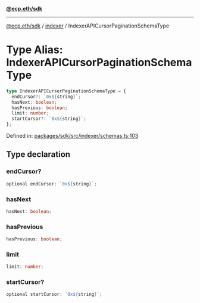[**@ecp.eth/sdk**](../../index.mdx)

***

[@ecp.eth/sdk](/sdk-reference/index.mdx) / [indexer](/sdk-reference/indexer/index.mdx) / IndexerAPICursorPaginationSchemaType

# Type Alias: IndexerAPICursorPaginationSchemaType

```ts
type IndexerAPICursorPaginationSchemaType = {
  endCursor?: `0x${string}`;
  hasNext: boolean;
  hasPrevious: boolean;
  limit: number;
  startCursor?: `0x${string}`;
};
```

Defined in: [packages/sdk/src/indexer/schemas.ts:103](https://github.com/ecp-eth/comments-monorepo/blob/main/packages/sdk/src/indexer/schemas.ts#L103)

## Type declaration

### endCursor?

```ts
optional endCursor: `0x${string}`;
```

### hasNext

```ts
hasNext: boolean;
```

### hasPrevious

```ts
hasPrevious: boolean;
```

### limit

```ts
limit: number;
```

### startCursor?

```ts
optional startCursor: `0x${string}`;
```
